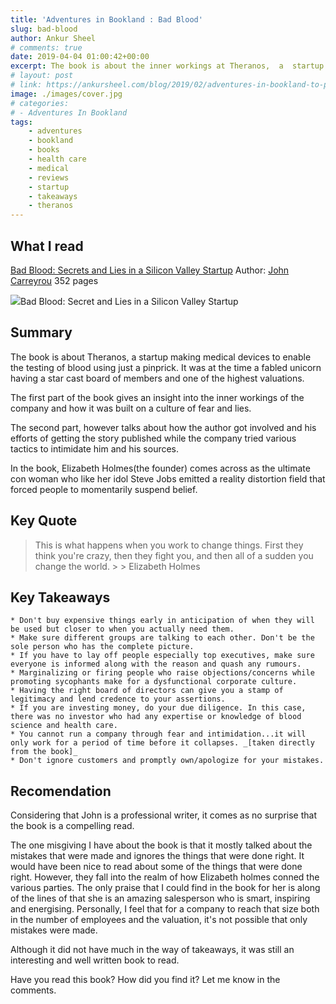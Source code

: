 ```yaml
---
title: 'Adventures in Bookland : Bad Blood'
slug: bad-blood
author: Ankur Sheel
# comments: true
date: 2019-04-04 01:00:42+00:00
excerpt: The book is about the inner workings at Theranos,  a  startup making medical devices to enable the testing of blood using just a pinprick.
# layout: post
# link: https://ankursheel.com/blog/2019/02/adventures-in-bookland-to-pixar-and-beyond/
image: ./images/cover.jpg
# categories:
# - Adventures In Bookland
tags:
    - adventures
    - bookland
    - books
    - health care
    - medical
    - reviews
    - startup
    - takeaways
    - theranos
---
```


## What I read

[Bad Blood: Secrets and Lies in a Silicon Valley Startup](https://www.amazon.com/Bad-Blood-Secrets-Silicon-Startup/dp/152473165X)
Author: [John Carreyrou](https://en.wikipedia.org/wiki/John_Carreyrou)
352 pages

![](https://ankursheel.com/wp-content/uploads/2019/04/bad-blood-e1554183743860.jpg)Bad Blood: Secret and Lies in a Silicon Valley Startup

## Summary

The book is about Theranos, a startup making medical devices to enable the testing of blood using just a pinprick. It was at the time a fabled unicorn having a star cast board of members and one of the highest valuations.

The first part of the book gives an insight into the inner workings of the company and how it was built on a culture of fear and lies.

The second part, however talks about how the author got involved and his efforts of getting the story published while the company tried various tactics to intimidate him and his sources.

In the book, Elizabeth Holmes(the founder) comes across as the ultimate con woman who like her idol Steve Jobs emitted a reality distortion field that forced people to momentarily suspend belief.

## Key Quote

<blockquote>
    This is what happens when you work to change things. First they think you're crazy, then they fight you, and then
    all of a sudden you change the world. > > Elizabeth Holmes
</blockquote>

## Key Takeaways

    * Don't buy expensive things early in anticipation of when they will be used but closer to when you actually need them.
    * Make sure different groups are talking to each other. Don't be the sole person who has the complete picture.
    * If you have to lay off people especially top executives, make sure everyone is informed along with the reason and quash any rumours.
    * Marginalizing or firing people who raise objections/concerns while promoting sycophants make for a dysfunctional corporate culture.
    * Having the right board of directors can give you a stamp of legitimacy and lend credence to your assertions.
    * If you are investing money, do your due diligence. In this case, there was no investor who had any expertise or knowledge of blood science and health care.
    * You cannot run a company through fear and intimidation...it will only work for a period of time before it collapses. _[taken directly from the book]_
    * Don't ignore customers and promptly own/apologize for your mistakes.

## Recomendation

Considering that John is a professional writer, it comes as no surprise that the book is a compelling read.

The one misgiving I have about the book is that it mostly talked about the mistakes that were made and ignores the things that were done right. It would have been nice to read about some of the things that were done right. However, they fall into the realm of how Elizabeth holmes conned the various parties. The only praise that I could find in the book for her is along of the lines of that she is an amazing salesperson who is smart, inspiring and energising. Personally, I feel that for a company to reach that size both in the number of employees and the valuation, it's not possible that only mistakes were made.

Although it did not have much in the way of takeaways, it was still an interesting and well written book to read.

Have you read this book? How did you find it? Let me know in the comments.
